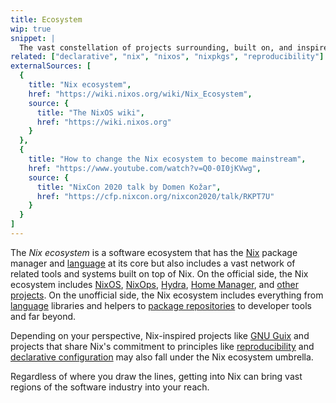 ```yaml
---
title: Ecosystem
wip: true
snippet: |
  The vast constellation of projects surrounding, built on, and inspired by [Nix](/concepts/nix)
related: ["declarative", "nix", "nixos", "nixpkgs", "reproducibility"]
externalSources: [
  {
    title: "Nix ecosystem",
    href: "https://wiki.nixos.org/wiki/Nix_Ecosystem",
    source: {
      title: "The NixOS wiki",
      href: "https://wiki.nixos.org"
    }
  },
  {
    title: "How to change the Nix ecosystem to become mainstream",
    href: "https://www.youtube.com/watch?v=Q0-0I0jKVwg",
    source: {
      title: "NixCon 2020 talk by Domen Kožar",
      href: "https://cfp.nixcon.org/nixcon2020/talk/RKPT7U"
    }
  }
]
---
```


The *Nix ecosystem* is a software ecosystem that has the [Nix] package manager and [language] at its core but also includes a vast network of related tools and systems built on top of Nix.
On the official side, the Nix ecosystem includes [NixOS], [NixOps], [Hydra], [Home Manager][hm], and [other projects][others].
On the unofficial side, the Nix ecosystem includes everything from [language] libraries and helpers to [package repositories][packages] to developer tools and far beyond.

Depending on your perspective, Nix-inspired projects like [GNU Guix][guix] and projects that share Nix's commitment to principles like [reproducibility] and [declarative configuration][declarative] may also fall under the Nix ecosystem umbrella.

Regardless of where you draw the lines, getting into Nix can bring vast regions of the software industry into your reach.


[declarative]: /concepts/declarative
[guix]: http://guix.gnu.org
[hm]: https://github.com/nix-community/home-manager
[hydra]: https://github.com/NixOS/hydra
[language]: /concepts/nix-language
[nix]: /concepts/nix
[nixops]: https://github.com/NixOS/nixops
[nixos]: /concepts/nixos
[others]: https://github.com/nix-community
[packages]: /concepts/packages
[reproducibility]: /concepts/reproducibility
